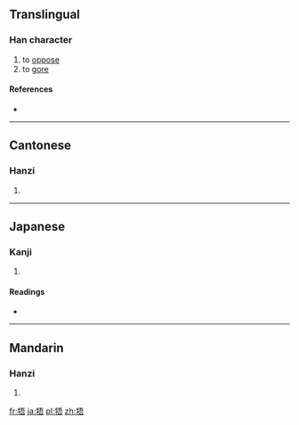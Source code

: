 ==Translingual==

===Han character===
{{Han char|rn=93|rad=牛|as=07|sn=11|four=2156<sub>1</sub>|canj=竹手一一口 (HQMMR)}}

# to [[oppose]]
# to [[gore]]

====References====
* {{Han ref|kx=0701.070|dkj=20028|dj=1114.140|hdz=31810.090|uh=727E|ud=29310|bh=D65C|bd=54876}}

----

==Cantonese==

===Hanzi===
{{yue-hanzi|jyut=|y=ng5}}

# {{defn|Cantonese|sort=牛07}}

----

==Japanese==

===Kanji===
{{ja-kanji|grade=|rs=牛07}}

# {{defn|Japanese|sort=牛07}}

====Readings====
* {{ja-readings|on=[[ご]] (go)|kun=[[さからう]] (sakarau)}}

----

==Mandarin==

===Hanzi===
{{cmn-hanzi|pin=[[wú]] ([[wu2]]), [[wǔ]] ([[wu3]])|wg=wu<sup>2</sup>, wu<sup>3</sup>}}

# {{defn|Mandarin|sort=牛07}}

[[fr:牾]]
[[ja:牾]]
[[pl:牾]]
[[zh:牾]]